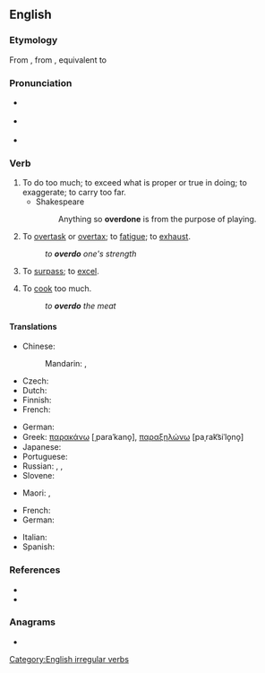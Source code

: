 ==English==

===Etymology===
From {{inh|en|enm|overdon}}, from {{inh|en|ang|oferdōn}}, equivalent to {{af|en|over-|do}}

===Pronunciation===
* {{a|RP}} {{IPA|/ˌəʊ.vəˈdu/|lang=en}}
* {{a|US}} {{IPA|/ˌoʊ.vəɹˈdu/|lang=en}}
* {{homophones|lang=en|overdue}} {{qualifier|US, some dialects}}

===Verb===
{{en-verb|overdoes|overdoing|overdid|overdone}}

# To do too much; to exceed what is proper or true in doing; to exaggerate; to carry too far.
#* Shakespeare
#*: Anything so '''overdone''' is from the purpose of playing.
# To [[overtask]] or [[overtax]]; to [[fatigue]]; to [[exhaust]].
#: ''to '''overdo''' one's strength''
# To [[surpass]]; to [[excel]].
#: {{rfquotek|Tennyson}}
# To [[cook]] too much.
#: ''to '''overdo''' the meat''

====Translations====
{{trans-top|to do too much of something}}
* Chinese:
*: Mandarin: {{t|cmn|[[做]][[得]][[過分]]|sc=Hani}}, {{t|cmn|[[做]][[得]][[过分]]|tr=zuò de guòfèn|sc=Hani}}
* Czech: {{t+|cs|přehnat}}
* Dutch: {{t+|nl|overdrijven}}
* Finnish: {{t+|fi|liioitella}}
* French: {{t|fr|en faire trop}}
{{trans-mid}}
* German: {{t+|de|übertreiben}}
* Greek: [[παρακάνω]] [ˌparaˈkano̞], [[παραξηλώνω]] [paˌrak͡siˈlo̞no̞]
* Japanese: {{t|ja|やり過ぎる|tr=yarisugiru}}
* Portuguese: {{t+|pt|exagerar}}
* Russian: {{t+|ru|перестараться}}, {{t+|ru|переусердствовать}}, {{qualifier|informal}} {{t+|ru|переборщить}}
* Slovene: {{t|sl|pretiravati}}
{{trans-bottom}}

{{trans-top|to fatigue, to exhaust}}
{{trans-mid}}
* Maori: {{t|mi|whakawhēnanau}}, {{t|mi|whakakoio}}
{{trans-bottom}}

{{trans-top|to cook too much}}
* French: {{t|fr|trop cuire}}
* German: {{t|de|zu lange kochen}}
{{trans-mid}}
* Italian: {{t|it|cuocere troppo}}
* Spanish: {{t|es|cocer demasiado}}
{{trans-bottom}}

===References===
* {{R:Century 1911}}
* {{R:Webster 1913}}

===Anagrams===
* {{anagrams|en|do over|do-over|doover}}

[[Category:English irregular verbs]]